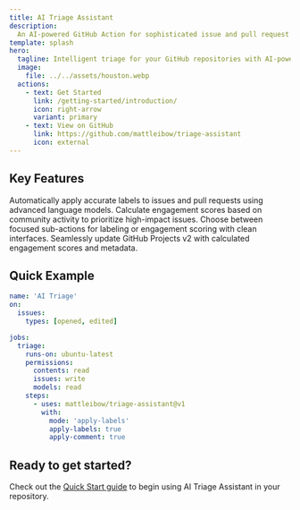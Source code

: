 ```yaml
---
title: AI Triage Assistant
description:
  An AI-powered GitHub Action for sophisticated issue and pull request triage with explicit mode-based operation.
template: splash
hero:
  tagline: Intelligent triage for your GitHub repositories with AI-powered labeling and engagement scoring
  image:
    file: ../../assets/houston.webp
  actions:
    - text: Get Started
      link: /getting-started/introduction/
      icon: right-arrow
      variant: primary
    - text: View on GitHub
      link: https://github.com/mattleibow/triage-assistant
      icon: external
---
```



## Key Features

<CardGrid stagger>
  <Card title="AI-Powered Labeling" icon="star">
    Automatically apply accurate labels to issues and pull requests using advanced language models.
  </Card>
  <Card title="Engagement Scoring" icon="rocket">
    Calculate engagement scores based on community activity to prioritize high-impact issues.
  </Card>
  <Card title="Multi-Mode Operation" icon="setting">
    Choose between focused sub-actions for labeling or engagement scoring with clean interfaces.
  </Card>
  <Card title="GitHub Projects Integration" icon="puzzle">
    Seamlessly update GitHub Projects v2 with calculated engagement scores and metadata.
  </Card>
</CardGrid>

## Quick Example

```yaml
name: 'AI Triage'
on:
  issues:
    types: [opened, edited]

jobs:
  triage:
    runs-on: ubuntu-latest
    permissions:
      contents: read
      issues: write
      models: read
    steps:
      - uses: mattleibow/triage-assistant@v1
        with:
          mode: 'apply-labels'
          apply-labels: true
          apply-comment: true
```

## Ready to get started?

Check out the [Quick Start guide](/getting-started/quick-start/) to begin using AI Triage Assistant in your repository.
